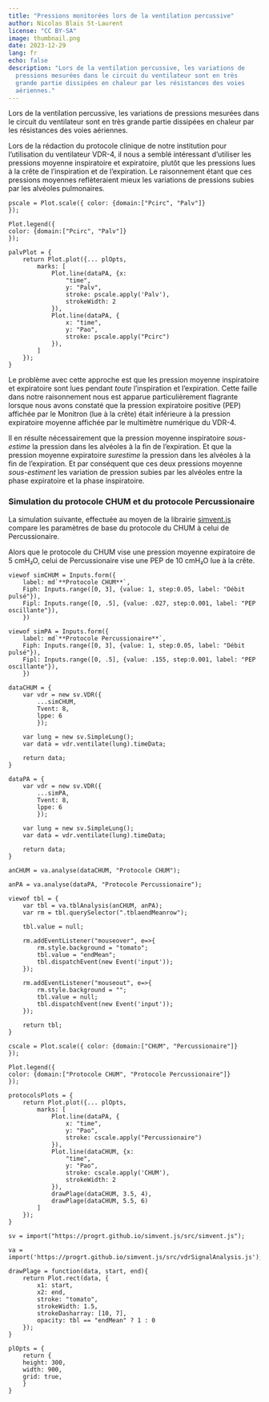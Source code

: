 ```yaml
---
title: "Pressions monitorées lors de la ventilation percussive"
author: Nicolas Blais St-Laurent
license: "CC BY-SA"
image: thumbnail.png
date: 2023-12-29
lang: fr
echo: false
description: "Lors de la ventilation percussive, les variations de
  pressions mesurées dans le circuit du ventilateur sont en très
  grande partie dissipées en chaleur par les résistances des voies
  aériennes."
---
```


Lors de la ventilation percussive, les variations de pressions
mesurées dans le circuit du ventilateur sont en très grande partie
dissipées en chaleur par les résistances des voies aériennes.

Lors de la rédaction du protocole clinique de notre institution pour
l'utilisation du ventilateur VDR-4, il nous a semblé intéressant
d'utiliser les pressions moyenne inspiratoire et expiratoire, plutôt
que les pressions lues à la crête de l'inspiration et de l'expiration.
Le raisonnement étant que ces pressions moyennes reflèteraient mieux
les variations de pressions subies par les alvéoles pulmonaires.

```ojs
pscale = Plot.scale({ color: {domain:["Pcirc", "Palv"]}
});
```

```ojs
Plot.legend({
color: {domain:["Pcirc", "Palv"]}
});
```

```ojs
palvPlot = {
	return Plot.plot({... plOpts,
		marks: [
			Plot.line(dataPA, {x:
				"time",
				y: "Palv",
				stroke: pscale.apply('Palv'),
				strokeWidth: 2
			}),
			Plot.line(dataPA, {
				x: "time",
				y: "Pao",
				stroke: pscale.apply("Pcirc")
			}),
		]
	});
}
```

Le problème avec cette approche est que les pression moyenne
inspiratoire et expiratoire sont lues pendant *toute* l'inspiration et
l'expiration. Cette faille dans notre raisonnement nous est apparue
particulièrement flagrante lorsque nous avons constaté que la pression
expiratoire positive (PEP) affichée par le Monitron (lue à la crête)
était inférieure à la pression expiratoire moyenne affichée par le
multimètre numérique du VDR-4.

Il en résulte nécessairement que la pression moyenne
inspiratoire *sous-estime* la pression dans les alvéoles à la fin de
l'expiration. Et que la pression moyenne expiratoire *surestime* la
pression dans les alvéoles à la fin de l'expiration. Et par conséquent
que ces deux pressions moyenne *sous-estiment* les variation de
pression subies par les alvéoles entre la phase expiratoire et la
phase inspiratoire.

### Simulation du protocole CHUM et du protocole Percussionaire

La simulation suivante, effectuée au moyen de la librairie
[simvent.js](http://progrt.github.io/simvent.js/) compare les
paramètres de base du  protocole du CHUM à celui de Percussionaire.

Alors que le protocole du CHUM vise une pression moyenne
expiratoire de 5 cmH₂O, celui de Percussionaire vise une PEP de 10
cmH₂O lue à la crête.

:::{layout-ncol=2}
```ojs
viewof simCHUM = Inputs.form({
	label: md`**Protocole CHUM**`,
	Fiph: Inputs.range([0, 3], {value: 1, step:0.05, label: "Débit pulsé"}),
	Fipl: Inputs.range([0, .5], {value: .027, step:0.001, label: "PEP oscillante"}),
	})
```

```ojs
viewof simPA = Inputs.form({
	label: md`**Protocole Percussionaire**`,
	Fiph: Inputs.range([0, 3], {value: 1, step:0.05, label: "Débit pulsé"}),
	Fipl: Inputs.range([0, .5], {value: .155, step:0.001, label: "PEP oscillante"}),
	})
```
:::

```ojs
dataCHUM = {
	var vdr = new sv.VDR({
		...simCHUM,
		Tvent: 8,
		lppe: 6
		});

	var lung = new sv.SimpleLung();
	var data = vdr.ventilate(lung).timeData;

	return data;
}
```

```ojs
dataPA = {
	var vdr = new sv.VDR({
		...simPA,
		Tvent: 8,
		lppe: 6
		});

	var lung = new sv.SimpleLung();
	var data = vdr.ventilate(lung).timeData;

	return data;
}
```

```ojs
anCHUM = va.analyse(dataCHUM, "Protocole CHUM");
```

```ojs
anPA = va.analyse(dataPA, "Protocole Percussionaire");
```

```ojs
viewof tbl = {
	var tbl = va.tblAnalysis(anCHUM, anPA);
	var rm = tbl.querySelector(".tblaendMeanrow");

	tbl.value = null;

	rm.addEventListener("mouseover", e=>{
		rm.style.background = "tomato";
		tbl.value = "endMean";
		tbl.dispatchEvent(new Event('input'));
	});

	rm.addEventListener("mouseout", e=>{
		rm.style.background = "";
		tbl.value = null;
		tbl.dispatchEvent(new Event('input'));
	});

	return tbl;
}
```

```ojs
cscale = Plot.scale({ color: {domain:["CHUM", "Percussionaire"]}
});
```

```ojs
Plot.legend({
color: {domain:["Protocole CHUM", "Protocole Percussionaire"]}
});
```

```ojs
protocolsPlots = {
	return Plot.plot({... plOpts,
		marks: [
			Plot.line(dataPA, {
				x: "time",
				y: "Pao",
				stroke: cscale.apply("Percussionaire")
			}),
			Plot.line(dataCHUM, {x:
				"time",
				y: "Pao",
				stroke: cscale.apply('CHUM'),
				strokeWidth: 2
			}),
			drawPlage(dataCHUM, 3.5, 4),
			drawPlage(dataCHUM, 5.5, 6)
		]
	});
}
```

```ojs
sv = import("https://progrt.github.io/simvent.js/src/simvent.js");
```

```ojs
va = import('https://progrt.github.io/simvent.js/src/vdrSignalAnalysis.js');
```

```ojs
drawPlage = function(data, start, end){
	return Plot.rect(data, {
		x1: start,
		x2: end,
		stroke: "tomato",
		strokeWidth: 1.5,
		strokeDasharray: [10, 7], 
		opacity: tbl == "endMean" ? 1 : 0
	});
}
```

```ojs
plOpts = {
	return {
	height: 300,
	width: 900,
	grid: true,
	}
}
```

